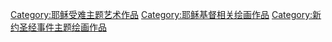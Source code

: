 [[Category:耶稣受难主题艺术作品|Category:耶稣受难主题艺术作品]]
[[Category:耶稣基督相关绘画作品|Category:耶稣基督相关绘画作品]]
[[Category:新约圣经事件主题绘画作品|Category:新约圣经事件主题绘画作品]]